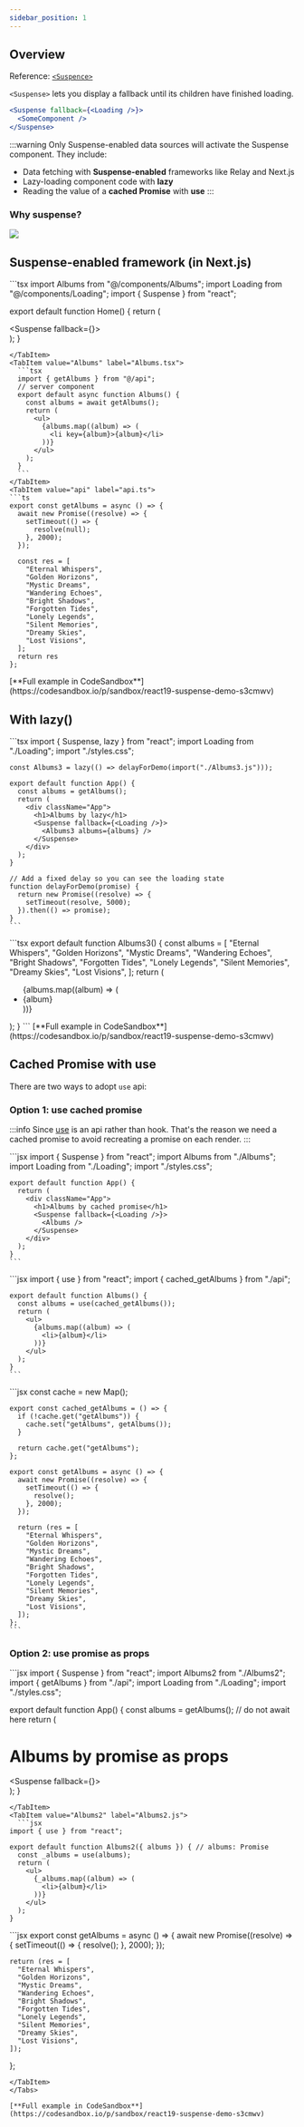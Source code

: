 ```yaml
---
sidebar_position: 1
---
```


## Overview

Reference: [`<Suspence>`](https://react.dev/reference/react/Suspense#suspense)

`<Suspense>` lets you display a fallback until its children have finished loading.

```jsx
<Suspense fallback={<Loading />}>
  <SomeComponent />
</Suspense>
```

:::warning
Only Suspense-enabled data sources will activate the Suspense component. They include:

- Data fetching with **Suspense-enabled** frameworks like Relay and Next.js
- Lazy-loading component code with **lazy**
- Reading the value of a **cached Promise** with **use**
:::

### Why suspense?

![](./imgs/suspense.png)

## Suspense-enabled framework (in Next.js)

<Tabs>
  <TabItem value="page" label="page.tsx" default>
  ```tsx
  import Albums from "@/components/Albums";
  import Loading from "@/components/Loading";
  import { Suspense } from "react";

  export default function Home() {
    return (
      <main>
        <Suspense fallback={<Loading />}>
          <Albums />
        </Suspense>
      </main>
    );
  }
  ```
  </TabItem>
  <TabItem value="Albums" label="Albums.tsx">
    ```tsx
    import { getAlbums } from "@/api";
    // server component
    export default async function Albums() {
      const albums = await getAlbums();
      return (
        <ul>
          {albums.map((album) => (
            <li key={album}>{album}</li>
          ))}
        </ul>
      );
    }
    ```
  </TabItem>
  <TabItem value="api" label="api.ts">
  ```ts
  export const getAlbums = async () => {
    await new Promise((resolve) => {
      setTimeout(() => {
        resolve(null);
      }, 2000);
    });

    const res = [
      "Eternal Whispers",
      "Golden Horizons",
      "Mystic Dreams",
      "Wandering Echoes",
      "Bright Shadows",
      "Forgotten Tides",
      "Lonely Legends",
      "Silent Memories",
      "Dreamy Skies",
      "Lost Visions",
    ];
    return res
  };
  ```
  </TabItem>
</Tabs>
[**Full example in CodeSandbox**](https://codesandbox.io/p/sandbox/react19-suspense-demo-s3cmwv)

## With lazy()

<Tabs>
  <TabItem value="page" label="page.tsx" default>
    ```tsx
    import { Suspense, lazy } from "react";
    import Loading from "./Loading";
    import "./styles.css";

    const Albums3 = lazy(() => delayForDemo(import("./Albums3.js")));

    export default function App() {
      const albums = getAlbums();
      return (
        <div className="App">
          <h1>Albums by lazy</h1>
          <Suspense fallback={<Loading />}>
            <Albums3 albums={albums} />
          </Suspense>
        </div>
      );
    }

    // Add a fixed delay so you can see the loading state
    function delayForDemo(promise) {
      return new Promise((resolve) => {
        setTimeout(resolve, 5000);
      }).then(() => promise);
    }
    ```
  </TabItem>
  <TabItem value="Albums" label="Albums.tsx">
    ```tsx
      export default function Albums3() {
        const albums = [
          "Eternal Whispers",
          "Golden Horizons",
          "Mystic Dreams",
          "Wandering Echoes",
          "Bright Shadows",
          "Forgotten Tides",
          "Lonely Legends",
          "Silent Memories",
          "Dreamy Skies",
          "Lost Visions",
        ];
        return (
          <ul>
            {albums.map((album) => (
              <li>{album}</li>
            ))}
          </ul>
        );
    }
    ```
  </TabItem>
</Tabs>
[**Full example in CodeSandbox**](https://codesandbox.io/p/sandbox/react19-suspense-demo-s3cmwv)


## Cached Promise with use
There are two ways to adopt `use` api:
### Option 1: use cached promise

:::info
Since [use](https://react.dev/reference/react/use) is an api rather than hook. That's the reason we need a cached promise to avoid recreating a promise on each render. 
:::

<Tabs>
  <TabItem value="app" label="app.jsx" default>
    ```jsx
    import { Suspense } from "react";
    import Albums from "./Albums";
    import Loading from "./Loading";
    import "./styles.css";

    export default function App() {
      return (
        <div className="App">
          <h1>Albums by cached promise</h1>
          <Suspense fallback={<Loading />}>
            <Albums />
          </Suspense>
        </div>
      );
    }
    ```
  </TabItem>
  <TabItem value="Albums" label="Albums.js">
    ```jsx
    import { use } from "react";
    import { cached_getAlbums } from "./api";

    export default function Albums() {
      const albums = use(cached_getAlbums());
      return (
        <ul>
          {albums.map((album) => (
            <li>{album}</li>
          ))}
        </ul>
      );
    }
    ```
  </TabItem>
  <TabItem value="api" label="api.js">
    ```jsx
    const cache = new Map();

    export const cached_getAlbums = () => {
      if (!cache.get("getAlbums")) {
        cache.set("getAlbums", getAlbums());
      }

      return cache.get("getAlbums");
    };

    export const getAlbums = async () => {
      await new Promise((resolve) => {
        setTimeout(() => {
          resolve();
        }, 2000);
      });

      return (res = [
        "Eternal Whispers",
        "Golden Horizons",
        "Mystic Dreams",
        "Wandering Echoes",
        "Bright Shadows",
        "Forgotten Tides",
        "Lonely Legends",
        "Silent Memories",
        "Dreamy Skies",
        "Lost Visions",
      ]);
    };
    ```
  </TabItem>
</Tabs>

### Option 2: use promise as props

<Tabs>
  <TabItem value="app" label="app.jsx" default>
  ```jsx
  import { Suspense } from "react";
  import Albums2 from "./Albums2";
  import { getAlbums } from "./api";
  import Loading from "./Loading";
  import "./styles.css";

  export default function App() {
    const albums = getAlbums(); // do not await here
    return (
      <div className="App">
        <h1>Albums by promise as props</h1>
        <Suspense fallback={<Loading />}>
          <Albums2 albums={albums} />
        </Suspense>
      </div>
    );
  }
  ```
  </TabItem>
  <TabItem value="Albums2" label="Albums2.js">
    ```jsx
  import { use } from "react";

  export default function Albums2({ albums }) { // albums: Promise
    const _albums = use(albums);
    return (
      <ul>
        {_albums.map((album) => (
          <li>{album}</li>
        ))}
      </ul>
    );
  }
  ```
  </TabItem>
  <TabItem value="api" label="api.js">
  ```jsx
  export const getAlbums = async () => {
    await new Promise((resolve) => {
      setTimeout(() => {
        resolve();
      }, 2000);
    });

    return (res = [
      "Eternal Whispers",
      "Golden Horizons",
      "Mystic Dreams",
      "Wandering Echoes",
      "Bright Shadows",
      "Forgotten Tides",
      "Lonely Legends",
      "Silent Memories",
      "Dreamy Skies",
      "Lost Visions",
    ]);
  };
  ```
  </TabItem>
</Tabs>

[**Full example in CodeSandbox**](https://codesandbox.io/p/sandbox/react19-suspense-demo-s3cmwv)





